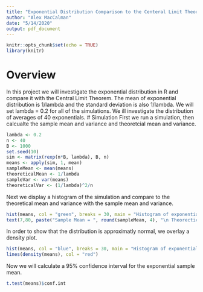 ```yaml
---
title: "Exponential Distribution Comparison to the Centeral Limit Theorem"
author: "Alex MacCalman"
date: "5/14/2020"
output: pdf_document
---
```


```r
knitr::opts_chunk$set(echo = TRUE)
library(knitr)
```
# Overview
In this project we will investigate the exponential distribution in R and compare it with the Central Limit Theorem. The mean of exponential distribution is 1/lambda and the standard deviation is also 1/lambda. We will set  lambda = 0.2 for all of the simulations. We ill investigate the distribution of averages of 40 exponentials.
# Simulation
First we run a simulation, then calcualte the sample mean and variance and theoretcial mean and variance.  
```r
lambda <- 0.2
n <- 40
B <- 1000
set.seed(10)
sim <- matrix(rexp(n*B, lambda), B, n)
means <- apply(sim, 1, mean)
sampleMean <- mean(means)
theoreticalMean <- 1/lambda
sampleVar <- var(means)
theoreticalVar <- (1/lambda)^2/n
```
Next we display a histogram of the simulation and compare to the theoretical mean and variance with the sample mean and variance.  
```r
hist(means, col = "green", breaks = 30, main = "Histogram of exponential random variants with lambda = 0.2", xlab = "Sample Means of 40 Replications")
text(7,80, paste("Sample Mean = ", round(sampleMean, 4), "\n Theorectical Mean =", theoreticalMean, "\n", "\n Sample Variance = ", round(sampleVar, 4), "\n Theorectical Variance =", theoreticalVar))
```

In order to show that the distribution is approximatly normal, we overlay a density plot.
```r
hist(means, col = "blue", breaks = 30, main = "Histogram of exponential random variants compared with normal", xlab = "Sample Means of 40 Replications", prob = TRUE)
lines(density(means), col = "red")
```

Now we will calculate a 95% confidence interval for the exponential sample mean.  
```r
t.test(means)$conf.int
```

